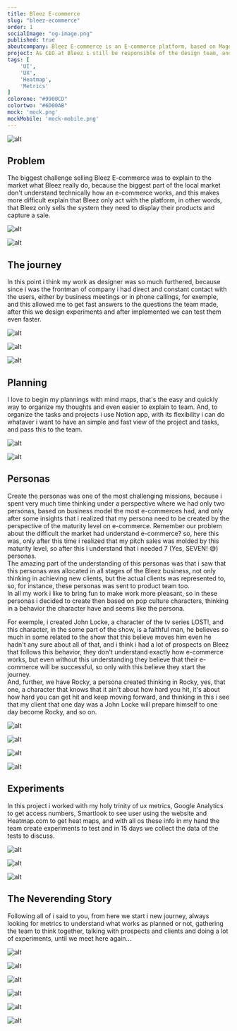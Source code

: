 ```yaml
---
title: Bleez E-commerce
slug: "bleez-ecommerce"
order: 1
socialImage: "og-image.png"
published: true
aboutcompany: Bleez E-commerce is an E-commerce platform, based on Magento 2, focused in start and grow an online store.
project: As CEO at Bleez i still be responsible of the design team, and one of responsibilities of design team was act with the marketing team, looking for new clients.
tags: [
    'UI',
    'UX',
    'Heatmap',
    'Metrics'
]
colorone: "#9900CD"
colortwo: "#6D00AB"
mock: 'mock.png'
mockMobile: 'mock-mobile.png'
---
```

![alt](case/cover.png)

## Problem

<p class="text">The biggest challenge selling Bleez E-commerce was to explain to the market what Bleez really do, because the biggest part of the local market don't understand technically how an e-commerce works, and this makes more difficult explain that Bleez only act with the platform, in other words, that Bleez only sells the system they need to display their products and capture a sale.</p>

<div class="gallery gallery-narrow">

![alt](case/bleez-case-home-mobile.png)

![alt](case/bleez-case-home.png)

</div>

## The journey

<p class="text">In this point i think my work as designer was so much furthered, because since i was the frontman of company i had direct and constant contact with the users, either by business meetings or in phone callings, for exemple, and this allowed me to get fast answers to the questions the team made, after this we design experiments and after implemented we can test them even faster.</p>

<div class="gallery">

![alt](case/bleez-plans3.png)

![alt](case/bleez-plans2.png)

![alt](case/bleez-plans1.png)

</div>

## Planning

<p class="text">
I love to begin my plannings with mind maps, that's the easy and quickly way to organize my thoughts and even easier to explain to team. And, to organize the tasks and projects i use Notion app, with its flexibility i can do whataver i want to have an simple and fast view of the project and tasks, and pass this to the team.
</p>

<div class="gallery gallery-narrow">

![alt](case/bleez-planning-1.png)

![alt](case/bleez-planning-2.png)

</div>

## Personas

<div class="texts">

<p class="text">
Create the personas was one of the most challenging missions, because i spent very much time thinking under a perspective where we had only two personas, based on business model the most e-commerces had, and only after some insights that i realized that my persona need to be created by the perspective of the maturity level on e-commerce. Remember our problem about the difficult the market had understand e-commerce? so, here this was, only after this time i realized that my pitch sales was molded by this maturity level, so after this i understand that i needed 7 (Yes, SEVEN! 😅) personas.
<br />
The amazing part of the understanding of this personas was that i saw that this personas was allocated in all stages of the Bleez business, not only thinking in achieving new clients, but the actual clients was represented to, so, for instance, these personas was sent to product team too.
<br />
In all my work i like to bring fun to make work more pleasant, so in these personas i decided to create then based on pop culture characters, thinking in a behavior the character have and seems like the persona.
</p>

<p class="text">
For exemple, i created John Locke, a character of the tv series LOST!, and this character, in the some part of the show, is a faithful man, he believes so much in some related to the show that this believe moves him even he hadn't any sure about all of that, and i think i had a lot of prospects on Bleez that follows this behavior, they don't understand exactly how e-commerce works, but even without this understanding they believe that their e-commerce will be successful, so only with this believe they start the journey.
<br />
And, further, we have Rocky, a persona created thinking in Rocky, yes, that one, a character that knows that it ain't about how hard you hit, it's about how hard you can get hit and keep moving forward, and thinking in this i see that my client that one day was a John Locke will prepare himself to one day become Rocky, and so on.
</p>

</div>

<div class="gallery gallery-narrow">

![alt](case/bleez-persona-1.png)

![alt](case/bleez-persona-2.png)

![alt](case/bleez-persona-3.png)

![alt](case/bleez-persona-4.png)

</div>

## Experiments

<p class="text">
In this project i worked with my holy trinity of ux metrics, Google Analytics to get access numbers, Smartlook to see user using the website and Heatmap.com to get heat maps, and with all os these info in my hand the team create experiments to test and in 15 days we collect the data of the tests to discuss.
</p>

<div class="gallery">

![alt](case/bleez-metrics-1.png)

![alt](case/bleez-metrics-2.png)

![alt](case/bleez-metrics-3.png)

</div>

## The Neverending Story

<p class="text">
Following all of i said to you, from here we start i new journey, always looking for metrics to understand what works as planned or not, gathering the team to think together, talking with prospects and clients and doing a lot of experiments, until we meet here again...
</p>

<div class="gallery">

![alt](case/bleez-case-1.png)

![alt](case/bleez-case-2.png)

![alt](case/bleez-case-3.png)

</div>

<div class="gallery">

![alt](case/bleez-funcionalidades.png)

![alt](case/bleez-precos.png)

![alt](case/bleez-blog.png)

</div>